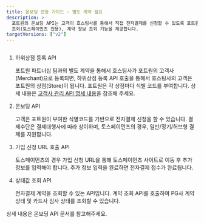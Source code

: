 ```yaml
---
title: 온보딩 연동 가이드 - 별도 계약 필요
description: >-
  포트원의 온보딩 API는 고객이 호스팅사를 통해서 직접 전자결제를 신청할 수 있도록 포트원의 하위 상점 등록, 전자결제신청 URL
  조회(토스페이먼츠 전용), 계약 정보 조회 기능을 제공합니다.
targetVersions: ["v2"]
---
```



<figure><img src="/gitbook-assets/ko/onboarding-structure.png" alt=""/><figcaption></figcaption></figure>

1. 하위상점 등록 API

   포트원 파트너십 팀과의 별도 계약을 통해서 호스팅사가 포트원의 고객사(Merchant)으로 등록되면,
   하위상점 등록 API 호출을 통해서 호스팅사의 고객은 포트원의 상점(Store)이 됩니다.
   포트원은 각 상점마다 식별 코드를 부여합니다.
   상세 내용은 [고객사 관리 API 명세 내용](https://portone.gitbook.io/docs/api-v2/store)을 참조해 주세요.

2. 온보딩 API

   고객은 포트원이 부여한 식별코드를 기반으로 전자결제 신청을 할 수 있습니다. 결제수단은 결제대행사에 따라
   상이하며, 토스페이먼츠의 경우, 일반/정기/허브형 결제를 지원합니다.

3. 가입 신청 URL 호출 API

   토스페이먼츠의 경우 가입 신청 URL을 통해 토스페이먼츠 사이트로 이동 후 추가 정보를 입력해야 합니다. 추가 정보 입력을 완료하면 전자결제 접수가 완료됩니다.

4. 상태값 조회 API

   전자결제 계약을 조회할 수 있는 API입니다. 계약 조회 API를 호출하여 PG사 계약 상태 및 카드사 심사 상태를 조회할 수 있습니다.

상세 내용은 온보딩 API 문서를 참고해주세요.

<ContentRef slug="/ko//api-v2/applications" />
